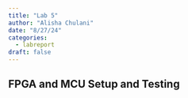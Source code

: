 ```yaml
---
title: "Lab 5"
author: "Alisha Chulani"
date: "8/27/24"
categories:
  - labreport
draft: false
---
```


## FPGA and MCU Setup and Testing